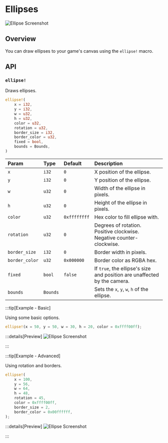 # Ellipses

![Ellipse Screenshot](/ellipse_screenshot.png)

## Overview

You can draw ellipses to your game's canvas using the `ellipse!` macro.

## API

### `ellipse!`

Draws ellipses.

```rs
ellipse!(
    x = i32,
    y = i32,
    w = u32,
    h = u32,
    color = u32,
    rotation = u32,
    border_size = i32,
    border_color = u32,
    fixed = bool,
    bounds = Bounds,
)
```

| Param          | Type     | Default      | Description                                                              |
| :------------- | :------- | :----------- | :----------------------------------------------------------------------- |
| `x`            | `i32`    | `0`          | X position of the ellipse.                                               |
| `y`            | `i32`    | `0`          | Y position of the ellipse.                                               |
| `w`            | `u32`    | `0`          | Width of the ellipse in pixels.                                          |
| `h`            | `u32`    | `0`          | Height of the ellipse in pixels.                                         |
| `color`        | `u32`    | `0xffffffff` | Hex color to fill ellipse with.                                          |
| `rotation`     | `u32`    | `0`          | Degrees of rotation. Positive clockwise. Negative counter-clockwise.     |
| `border_size`  | `i32`    | `0`          | Border width in pixels.                                                  |
| `border_color` | `u32`    | `0x000000`   | Border color as RGBA hex.                                                |
| `fixed`        | `bool`   | `false`      | If `true`, the ellipse's size and position are unaffected by the camera. |
| `bounds`       | `Bounds` |              | Sets the `x`, `y`, `w`, `h` of the ellipse.                              |

:::tip[Example - Basic]

Using some basic options.

```rs
ellipse!(x = 50, y = 50, w = 30, h = 20, color = 0xffff00ff);
```

:::details[Preview]
![Ellipse Screenshot](/ellipse_screenshot.png)

:::

:::tip[Example - Advanced]

Using rotation and borders.

```rs
ellipse!(
    x = 100,
    y = 56,
    w = 64,
    h = 48,
    rotation = 45,
    color = 0xffff00ff,
    border_size = 2,
    border_color = 0x00ffffff,
);
```

:::details[Preview]
![Ellipse Screenshot](/ellipsev_screenshot.png)

:::
